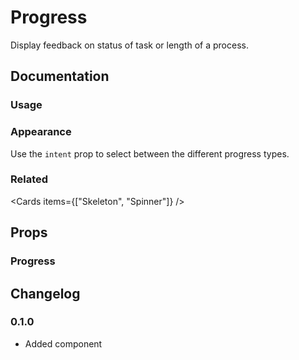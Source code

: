 
# Progress

Display feedback on status of task or length of a process.

## Documentation

### Usage

<Demo component="progress/usage" />

### Appearance

Use the `intent` prop to select between the different progress types.

<Demo component="progress/appearance-usage" />

### Related

<Cards items={["Skeleton", "Spinner"]} />

## Props

### Progress

<PropsTable component="Progress" />

## Changelog

### 0.1.0

- Added component

